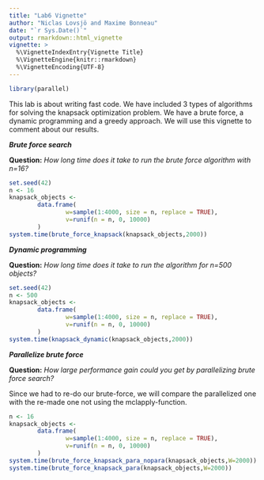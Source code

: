 ```yaml
---
title: "Lab6 Vignette"
author: "Niclas Lovsjö and Maxime Bonneau"
date: "`r Sys.Date()`"
output: rmarkdown::html_vignette
vignette: >
  %\VignetteIndexEntry{Vignette Title}
  %\VignetteEngine{knitr::rmarkdown}
  %\VignetteEncoding{UTF-8}
---
```

```r
library(parallel)
```
This lab is about writing fast code. We have included 3 types of algorithms for solving the knapsack optimization problem. We have a brute force, a dynamic programming and a greedy approach. We will use this vignette to comment about our results. 
  
_**Brute force search**_  
  
**Question:** *How long time does it take to run the brute force algorithm with n=16?*
  
```r
set.seed(42)
n <- 16
knapsack_objects <-
        data.frame(
                w=sample(1:4000, size = n, replace = TRUE),
                v=runif(n = n, 0, 10000)
        )
system.time(brute_force_knapsack(knapsack_objects,2000))
```


_**Dynamic programming**_  
  
**Question:** *How long time does it take to run the algorithm for n=500 objects?*
```r
set.seed(42)
n <- 500
knapsack_objects <-
        data.frame(
                w=sample(1:4000, size = n, replace = TRUE),
                v=runif(n = n, 0, 10000)
        )
system.time(knapsack_dynamic(knapsack_objects,2000))
```
  
_**Parallelize brute force**_

**Question:** *How large performance gain could you get by parallelizing brute force search?*
  
Since we had to re-do our brute-force, we will compare the parallelized one with the re-made one not using the mclapply-function.
```r
n <- 16
knapsack_objects <-
        data.frame(
                w=sample(1:4000, size = n, replace = TRUE),
                v=runif(n = n, 0, 10000)
        )
system.time(brute_force_knapsack_para_nopara(knapsack_objects,W=2000))
system.time(brute_force_knapsack_para(knapsack_objects,W=2000))
```